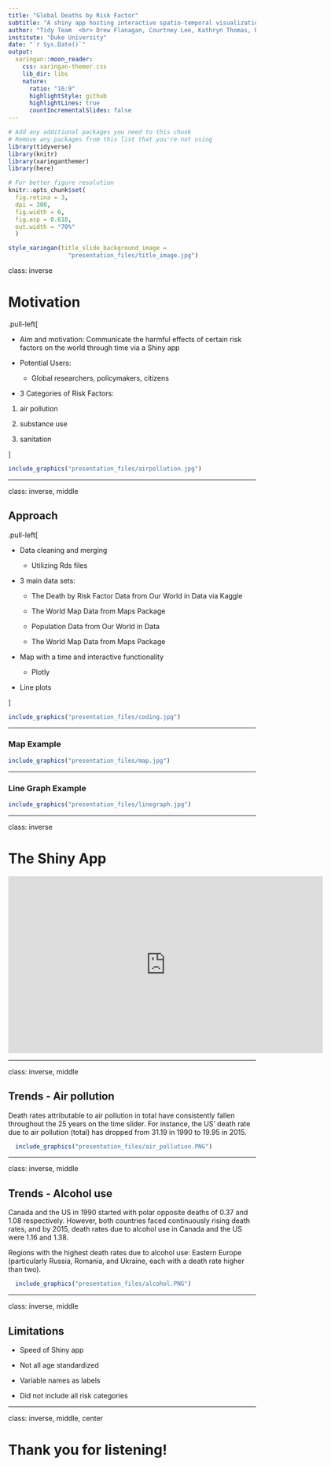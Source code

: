 ```yaml
---
title: "Global Deaths by Risk Factor"
subtitle: "A shiny app hosting interactive spatio-temporal visualizations. "
author: "Tidy Team  <br> Drew Flanagan, Courtney Lee, Kathryn Thomas, Raghav Rasal"
institute: "Duke University"
date: "`r Sys.Date()`"
output:
  xaringan::moon_reader:
    css: xaringan-themer.css
    lib_dir: libs
    nature:
      ratio: "16:9"
      highlightStyle: github
      highlightLines: true
      countIncrementalSlides: false
---
```


```r
# Add any additional packages you need to this chunk
# Remove any packages from this list that you're not using
library(tidyverse)
library(knitr)
library(xaringanthemer)
library(here)
```

```r
# For better figure resolution
knitr::opts_chunk$set(
  fig.retina = 3, 
  dpi = 300, 
  fig.width = 6, 
  fig.asp = 0.618, 
  out.width = "70%"
  )
```

```r
style_xaringan(title_slide_background_image = 
                 "presentation_files/title_image.jpg")
```

class: inverse

# Motivation 

.pull-left[

- Aim and motivation: Communicate the harmful effects of certain risk factors on 
the world through time via a Shiny app

- Potential Users:

  - Global researchers, policymakers, citizens

- 3 Categories of Risk Factors: 

1. air pollution

2. substance use

3. sanitation
  
]

```r
include_graphics("presentation_files/airpollution.jpg")
```

---

class: inverse, middle

## Approach

.pull-left[

- Data cleaning and merging
  
  - Utilizing Rds files
  
- 3 main data sets:

  - The Death by Risk Factor Data from Our World in Data via Kaggle 
  
  - The World Map Data from Maps Package
  
  - Population Data from Our World in Data
  
  - The World Map Data from Maps Package
  
- Map with a time and interactive functionality

  - Plotly

- Line plots 

]

```r
include_graphics("presentation_files/coding.jpg")
```

---

### Map Example

```r
include_graphics("presentation_files/map.jpg")
```

---

### Line Graph Example

```r
include_graphics("presentation_files/linegraph.jpg")
```

---

class: inverse

# The Shiny App

<iframe height="360" width="640" src="https://warpwire.duke.edu/w/-VUGAA/" frameborder="0" scrolling="0" allow="autoplay *; encrypted-media *; fullscreen *; picture-in-picture *;" allowfullscreen></iframe>

---

class: inverse, middle

## Trends - Air pollution

Death rates attributable to air pollution in total have consistently fallen 
throughout the 25 years on the time slider. For instance, the US’ death rate due 
to air pollution (total) has dropped from 31.19 in 1990 to 19.95 in 2015. 


```r
  include_graphics("presentation_files/air_pollution.PNG")
```

---

class: inverse, middle


## Trends - Alcohol use

Canada and the US in 1990 started with polar opposite deaths of 0.37 and 1.08 respectively. However, both countries faced continuously rising death rates, and by 2015, death rates due to alcohol use in Canada and the US were 1.16 and 1.38. 

Regions with the highest death rates due to alcohol use: Eastern Europe (particularly Russia, Romania, and Ukraine, each with a death rate higher than two).  


```r
  include_graphics("presentation_files/alcohol.PNG")
```

---

class: inverse, middle

## Limitations

- Speed of Shiny app

- Not all age standardized

- Variable names as labels

- Did not include all risk categories



---

class: inverse, middle, center

# Thank you for listening!



